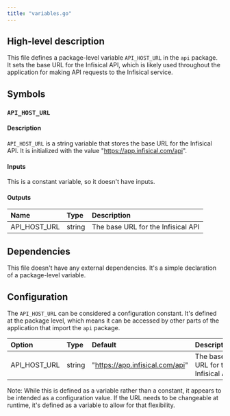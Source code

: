 ```yaml
---
title: "variables.go"
---
```


## High-level description
This file defines a package-level variable `API_HOST_URL` in the `api` package. It sets the base URL for the Infisical API, which is likely used throughout the application for making API requests to the Infisical service.

## Symbols

### `API_HOST_URL`
#### Description
`API_HOST_URL` is a string variable that stores the base URL for the Infisical API. It is initialized with the value "https://app.infisical.com/api".

#### Inputs
This is a constant variable, so it doesn't have inputs.

#### Outputs
| Name | Type | Description |
|:-----|:-----|:------------|
| API_HOST_URL | string | The base URL for the Infisical API |

## Dependencies
This file doesn't have any external dependencies. It's a simple declaration of a package-level variable.

## Configuration
The `API_HOST_URL` can be considered a configuration constant. It's defined at the package level, which means it can be accessed by other parts of the application that import the `api` package.

| Option | Type | Default | Description |
|:-------|:-----|:--------|:------------|
| API_HOST_URL | string | "https://app.infisical.com/api" | The base URL for the Infisical API |

Note: While this is defined as a variable rather than a constant, it appears to be intended as a configuration value. If the URL needs to be changeable at runtime, it's defined as a variable to allow for that flexibility.